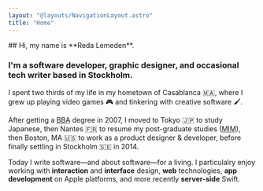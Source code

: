 ```yaml
---
layout: "@layouts/NavigationLayout.astro"
title: "Home"
---
```


<article class="prose lg:prose-xl">
## Hi, my name is **Reda Lemeden**.

### I'm a software developer, graphic designer, and occasional tech writer based in Stockholm.

I spent two thirds of my life in my hometown of Casablanca <span title="Morocco">🇲🇦</span>,
where I grew up playing <span title="Atari, DOS, Nintendo, etc.">video games 🎮</span> and
tinkering with <span title="Macromedia, Adobe, etc.">creative software 🖌</span>.

After getting a <abbr title="Bachelor of Business Administration">BBA</abbr> degree in 2007,
I moved to Tokyo <span title="Japan">🇯🇵</span> to study Japanese,
then Nantes <span title="France">🇫🇷</span> to resume my post-graduate studies (<abbr title="Master in Management">MIM</abbr>),
then Boston, MA <span title="USA">🇺🇸</span> to work as a product designer & developer,
before finally settling in Stockholm <span title="Sweden">🇸🇪</span> in 2014. 

Today I write software—and about software—for a living.
I particulalry enjoy working with **interaction** and **interface** design,
**web** technologies, **app development** on Apple platforms, and more recently **server-side** Swift.
</article>
